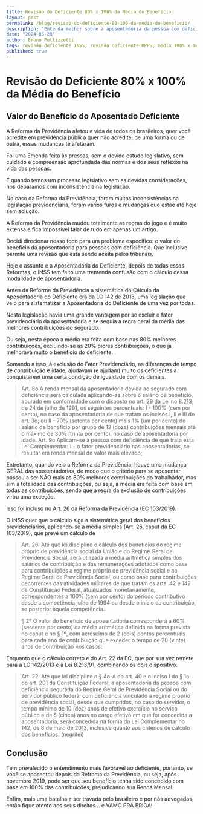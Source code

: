 ```yaml
---
title: Revisão do Deficiente 80% x 100% da Média do Benefício
layout: post
permalink: /blog/revisao-do-deficiente-80-100-da-media-do-beneficio/
description: "Entenda melhor sobre a aposentadoria da pessoa com deficiência após a reforma da Previdência e veja como isso pode estar afetando o seu benefício"
date: "2024-05-28"
author: Bruno Pellizzetti
tags: revisão deficiente INSS, revisão deficiente RPPS, média 100% x média 80%
published: true
---
```


# Revisão do Deficiente 80% x 100% da Média do Benefício

## Valor do Benefício do Aposentado Deficiente
A Reforma da Previdência afetou a vida de todos os brasileiros, quer você acredite em previdência pública quer não acredite, de uma forma ou de outra, essas mudanças te afetaram.

Foi uma Emenda feita às pressas, sem o devido estudo legislativo, sem cuidado e compreensão aprofundada das normas e dos seus reflexos na vida das pessoas.

E quando temos um processo legislativo sem as devidas considerações, nos deparamos com inconsistência na legislação.

No caso da Reforma da Previdência, foram muitas inconsistências na legislação previdenciária, foram vários furos e mudanças que estão até hoje sem solução.

A Reforma da Previdência mudou totalmente as regras do jogo e é muito extensa e fica impossível falar de tudo em apenas um artigo.

Decidi direcionar nosso foco para um problema específico: o valor do benefício da aposentadoria para pessoas com deficiência. Que inclusive permite uma revisão que está sendo aceita pelos tribunais.

Hoje o assunto é a Aposentadoria do Deficiente, depois de todas essas Reformas, o INSS tem feito uma tremenda confusão com o cálculo dessa modalidade de aposentadoria.

Antes da Reforma da Previdência a sistemática do Cálculo da Aposentadoria do Deficiente era da LC 142 de 2013, uma legislação que veio para sistematizar a Aposentadoria do Deficiente de uma vez por todas.

Nesta legislação havia uma grande vantagem por se excluir o fator previdenciário da aposentadoria e se seguia a regra geral da média das melhores contribuições do segurado.

Ou seja, nesta época a média era feita com base nas 80% melhores contribuições, excluíndo-se as 20% piores contribuições, o que já melhorava muito o benefício do deficiente.

Somando a isso, à exclusão do Fator Previdenciário, as diferenças de tempo de contribuição e idade, ajudavam (e ajudam) muito os deficientes a conquistarem uma certa condição de igualdade com os demais.

> Art. 8o A renda mensal da aposentadoria devida ao segurado com deficiência será calculada aplicando-se sobre o salário de benefício, apurado em conformidade com o disposto no art. 29 da Lei no 8.213, de 24 de julho de 1991, os seguintes percentuais:
> I - 100% (cem por cento), no caso da aposentadoria de que tratam os incisos I, II e III do art. 3o; ou
> II - 70% (setenta por cento) mais 1% (um por cento) do salário de benefício por grupo de 12 (doze) contribuições mensais até o máximo de 30% (trinta por cento), no caso de aposentadoria por idade.
> Art. 9o  Aplicam-se à pessoa com deficiência de que trata esta Lei Complementar:
> I - o fator previdenciário nas aposentadorias, se resultar em renda mensal de valor mais elevado;

Entretanto, quando veio a Reforma da Previdência, houve uma mudança GERAL das aposentadorias, de modo que o critério para se aposentar passou a ser NÃO mais as 80% melhores contribuições do trabalhador, mas sim a totalidade das contribuições, ou seja, a média era feita com base em todas as contribuições, sendo que a regra da exclusão de contribuições virou uma exceção.

Isso foi incluso no Art. 26 da Reforma da Previdência (EC 103/2019).

O INSS quer que o cálculo siga a sistemática geral dos benefícios previdenciários, aplicando-se a média simples (Art. 26, caput da EC 103/2019), que prevê um cálculo de

> Art. 26. Até que lei discipline o cálculo dos benefícios do regime próprio de previdência social da União e do Regime Geral de Previdência Social, será utilizada a média aritmética simples dos salários de contribuição e das remunerações adotados como base para contribuições a regime próprio de previdência social e ao Regime Geral de Previdência Social, ou como base para contribuições decorrentes das atividades militares de que tratam os arts. 42 e 142 da Constituição Federal, atualizados monetariamente, correspondentes a 100% (cem por cento) do período contributivo desde a competência julho de 1994 ou desde o início da contribuição, se posterior àquela competência.
>
> § 2º O valor do benefício de aposentadoria corresponderá a 60% (sessenta por cento) da média aritmética definida na forma prevista no caput e no § 1º, com acréscimo de 2 (dois) pontos percentuais para cada ano de contribuição que exceder o tempo de 20 (vinte) anos de contribuição nos casos:

Enquanto que o cálculo correto é do Art. 22 da EC, que por sua vez remete para a LC 142/2013 e a Lei 8.213/91, combinando os dois dispositivo.

> Art. 22. Até que lei discipline o § 4o-A do art. 40 e o inciso I do § 1o do art. 201 da Constituição Federal, a aposentadoria da pessoa com deficiência segurada do Regime Geral de Previdência Social ou do servidor público federal com deficiência vinculado a regime próprio de previdência social, desde que cumpridos, no caso do servidor, o tempo mínimo de 10 (dez) anos de efetivo exercício no serviço público e de 5 (cinco) anos no cargo efetivo em que for concedida a aposentadoria, será concedida na forma da Lei Complementar no 142, de 8 de maio de 2013, inclusive quanto aos critérios de cálculo dos benefícios. (negritei)

## Conclusão
Tem prevalecido o entendimento mais favorável ao deficiente, portanto, se você se aposentou depois da Refroma da Previdência, ou seja, após novembro 2019, pode ser que seu benefício tenha sido concedido com base em 100% das contribuições, prejudicando sua Renda Mensal.

Enfim, mais uma batalha a ser travada pelo brasileiro e por nós advogados, então fique atento aos seus direitos... e VAMO PRA BRIGA!
